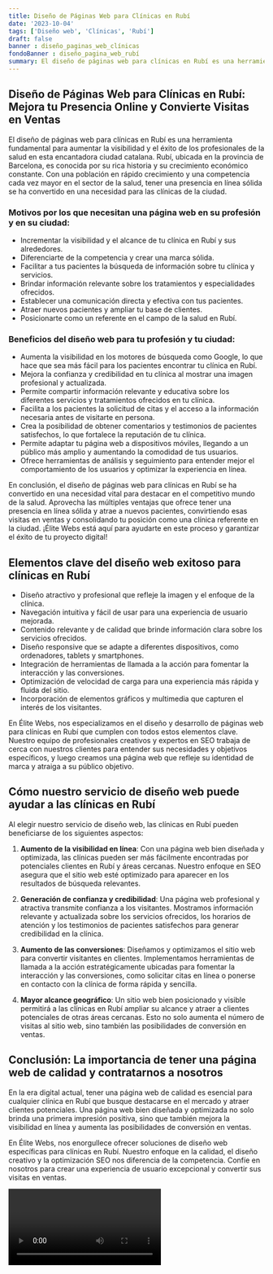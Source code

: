 ```yaml
---
title: Diseño de Páginas Web para Clínicas en Rubí
date: '2023-10-04'
tags: ['Diseño web', 'Clínicas', 'Rubí']
draft: false
banner : diseño_paginas_web_clínicas
fondoBanner : diseño_pagina_web_rubí
summary: El diseño de páginas web para clínicas en Rubí es una herramienta fundamental para aumentar la visibilidad y el éxito de los profesionales de la salud en esta encantadora ciudad catalana. Rubí, ubicada en la provincia de Barcelona, es conocida por su rica historia y su crecimiento económico constante. Con una población en rápido crecimiento y una competencia cada vez mayor en el sector de la salud, tener una presencia en línea sólida se ha convertido en una necesidad para las clínicas de la ciudad.
---
```


## Diseño de Páginas Web para Clínicas en Rubí: Mejora tu Presencia Online y Convierte Visitas en Ventas

El diseño de páginas web para clínicas en Rubí es una herramienta fundamental para aumentar la visibilidad y el éxito de los profesionales de la salud en esta encantadora ciudad catalana. Rubí, ubicada en la provincia de Barcelona, es conocida por su rica historia y su crecimiento económico constante. Con una población en rápido crecimiento y una competencia cada vez mayor en el sector de la salud, tener una presencia en línea sólida se ha convertido en una necesidad para las clínicas de la ciudad.

### Motivos por los que necesitan una página web en su profesión y en su ciudad:

- Incrementar la visibilidad y el alcance de tu clínica en Rubí y sus alrededores.
- Diferenciarte de la competencia y crear una marca sólida.
- Facilitar a tus pacientes la búsqueda de información sobre tu clínica y servicios.
- Brindar información relevante sobre los tratamientos y especialidades ofrecidos.
- Establecer una comunicación directa y efectiva con tus pacientes.
- Atraer nuevos pacientes y ampliar tu base de clientes.
- Posicionarte como un referente en el campo de la salud en Rubí.

### Beneficios del diseño web para tu profesión y tu ciudad:

- Aumenta la visibilidad en los motores de búsqueda como Google, lo que hace que sea más fácil para los pacientes encontrar tu clínica en Rubí.
- Mejora la confianza y credibilidad en tu clínica al mostrar una imagen profesional y actualizada.
- Permite compartir información relevante y educativa sobre los diferentes servicios y tratamientos ofrecidos en tu clínica.
- Facilita a los pacientes la solicitud de citas y el acceso a la información necesaria antes de visitarte en persona.
- Crea la posibilidad de obtener comentarios y testimonios de pacientes satisfechos, lo que fortalece la reputación de tu clínica.
- Permite adaptar tu página web a dispositivos móviles, llegando a un público más amplio y aumentando la comodidad de tus usuarios.
- Ofrece herramientas de análisis y seguimiento para entender mejor el comportamiento de los usuarios y optimizar la experiencia en línea.

En conclusión, el diseño de páginas web para clínicas en Rubí se ha convertido en una necesidad vital para destacar en el competitivo mundo de la salud. Aprovecha las múltiples ventajas que ofrece tener una presencia en línea sólida y atrae a nuevos pacientes, convirtiendo esas visitas en ventas y consolidando tu posición como una clínica referente en la ciudad. ¡Élite Webs está aquí para ayudarte en este proceso y garantizar el éxito de tu proyecto digital!

<GifSeo />

<Cta />

## Elementos clave del diseño web exitoso para clínicas en Rubí

- Diseño atractivo y profesional que refleje la imagen y el enfoque de la clínica.
- Navegación intuitiva y fácil de usar para una experiencia de usuario mejorada.
- Contenido relevante y de calidad que brinde información clara sobre los servicios ofrecidos.
- Diseño responsive que se adapte a diferentes dispositivos, como ordenadores, tablets y smartphones.
- Integración de herramientas de llamada a la acción para fomentar la interacción y las conversiones.
- Optimización de velocidad de carga para una experiencia más rápida y fluida del sitio.
- Incorporación de elementos gráficos y multimedia que capturen el interés de los visitantes.

En Élite Webs, nos especializamos en el diseño y desarrollo de páginas web para clínicas en Rubí que cumplen con todos estos elementos clave. Nuestro equipo de profesionales creativos y expertos en SEO trabaja de cerca con nuestros clientes para entender sus necesidades y objetivos específicos, y luego creamos una página web que refleje su identidad de marca y atraiga a su público objetivo.

## Cómo nuestro servicio de diseño web puede ayudar a las clínicas en Rubí

Al elegir nuestro servicio de diseño web, las clínicas en Rubí pueden beneficiarse de los siguientes aspectos:

1. **Aumento de la visibilidad en línea**: Con una página web bien diseñada y optimizada, las clínicas pueden ser más fácilmente encontradas por potenciales clientes en Rubí y áreas cercanas. Nuestro enfoque en SEO asegura que el sitio web esté optimizado para aparecer en los resultados de búsqueda relevantes.

2. **Generación de confianza y credibilidad**: Una página web profesional y atractiva transmite confianza a los visitantes. Mostramos información relevante y actualizada sobre los servicios ofrecidos, los horarios de atención y los testimonios de pacientes satisfechos para generar credibilidad en la clínica.

3. **Aumento de las conversiones**: Diseñamos y optimizamos el sitio web para convertir visitantes en clientes. Implementamos herramientas de llamada a la acción estratégicamente ubicadas para fomentar la interacción y las conversiones, como solicitar citas en línea o ponerse en contacto con la clínica de forma rápida y sencilla.

4. **Mayor alcance geográfico**: Un sitio web bien posicionado y visible permitirá a las clínicas en Rubí ampliar su alcance y atraer a clientes potenciales de otras áreas cercanas. Esto no solo aumenta el número de visitas al sitio web, sino también las posibilidades de conversión en ventas.

## Conclusión: La importancia de tener una página web de calidad y contratarnos a nosotros

En la era digital actual, tener una página web de calidad es esencial para cualquier clínica en Rubí que busque destacarse en el mercado y atraer clientes potenciales. Una página web bien diseñada y optimizada no solo brinda una primera impresión positiva, sino que también mejora la visibilidad en línea y aumenta las posibilidades de conversión en ventas.

En Élite Webs, nos enorgullece ofrecer soluciones de diseño web específicas para clínicas en Rubí. Nuestro enfoque en la calidad, el diseño creativo y la optimización SEO nos diferencia de la competencia. Confíe en nosotros para crear una experiencia de usuario excepcional y convertir sus visitas en ventas.

<Video />

<CtaBot job='Clínicas' city='Rubí'/>

<Gmaps query='Rubí+españa+maps' />
